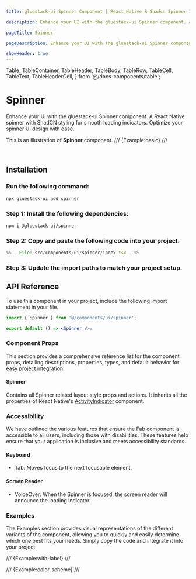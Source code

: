 ```yaml
---
title: gluestack-ui Spinner Component | React Native & Shadcn Spinner Installation

description: Enhance your UI with the gluestack-ui Spinner component. A React Native spinner with ShadCN styling for smooth loading indicators. Optimize your spinner UI design with ease.

pageTitle: Spinner

pageDescription: Enhance your UI with the gluestack-ui Spinner component. A React Native spinner with ShadCN styling for smooth loading indicators. Optimize your spinner UI design with ease.

showHeader: true
---
```


  Table,
  TableContainer,
  TableHeader,
  TableBody,
  TableRow,
  TableCell,
  TableText,
  TableHeaderCell,
} from '@/docs-components/table';

# Spinner

Enhance your UI with the gluestack-ui Spinner component. A React Native spinner with ShadCN styling for smooth loading indicators. Optimize your spinner UI design with ease.

This is an illustration of **Spinner** component.
/// {Example:basic} ///

<br />

## Installation

<Tabs >
  <TabItem label="CLI">

### Run the following command:

```bash
npx gluestack-ui add spinner
```

  </TabItem>
  <TabItem label="Manual">

### Step 1: Install the following dependencies:

```bash
npm i @gluestack-ui/spinner
```

### Step 2: Copy and paste the following code into your project.

```jsx
%%-- File: src/components/ui/spinner/index.tsx --%%
```

### Step 3: Update the import paths to match your project setup.

</TabItem>
</Tabs>

## API Reference

To use this component in your project, include the following import statement in your file.

```jsx
import { Spinner } from '@/components/ui/spinner';
```

```jsx
export default () => <Spinner />;
```

### Component Props

This section provides a comprehensive reference list for the component props, detailing descriptions, properties, types, and default behavior for easy project integration.

#### Spinner

Contains all Spinner related layout style props and actions.
It inherits all the properties of React Native's [ActivityIndicator](https://reactnative.dev/docs/activityindicator) component.

### Accessibility

We have outlined the various features that ensure the Fab component is accessible to all users, including those with disabilities. These features help ensure that your application is inclusive and meets accessibility standards.

#### Keyboard

- Tab: Moves focus to the next focusable element.

#### Screen Reader

- VoiceOver: When the Spinner is focused, the screen reader will announce the loading indicator.

### Examples

The Examples section provides visual representations of the different variants of the component, allowing you to quickly and easily determine which one best fits your needs. Simply copy the code and integrate it into your project.

/// {Example:with-label} ///

/// {Example:color-scheme} ///
